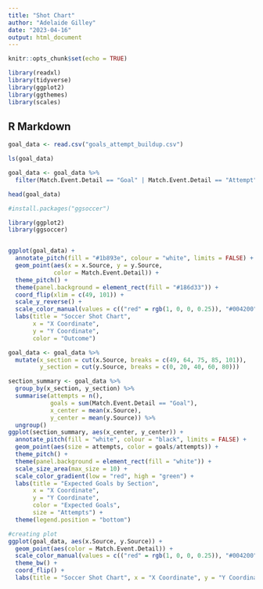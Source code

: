 ```yaml
---
title: "Shot Chart"
author: "Adelaide Gilley"
date: "2023-04-16"
output: html_document
---
```


```r
knitr::opts_chunk$set(echo = TRUE)

library(readxl)
library(tidyverse)
library(ggplot2)
library(ggthemes)
library(scales)

```

## R Markdown



```r
goal_data <- read.csv("goals_attempt_buildup.csv")

ls(goal_data)

goal_data <- goal_data %>%
  filter(Match.Event.Detail == "Goal" | Match.Event.Detail == "Attempt")

head(goal_data)
```


```r

#install.packages("ggsoccer")

library(ggplot2)
library(ggsoccer)


ggplot(goal_data) +
  annotate_pitch(fill = "#1b893e", colour = "white", limits = FALSE) +
  geom_point(aes(x = x.Source, y = y.Source,
             color = Match.Event.Detail)) +
  theme_pitch() +
  theme(panel.background = element_rect(fill = "#186d33")) +
  coord_flip(xlim = c(49, 101)) +
  scale_y_reverse() +
  scale_color_manual(values = c(("red" = rgb(1, 0, 0, 0.25)), "#004200")) +
  labs(title = "Soccer Shot Chart", 
       x = "X Coordinate", 
       y = "Y Coordinate", 
       color = "Outcome")

```


```r
goal_data <- goal_data %>%
  mutate(x_section = cut(x.Source, breaks = c(49, 64, 75, 85, 101)),
         y_section = cut(y.Source, breaks = c(0, 20, 40, 60, 80)))

section_summary <- goal_data %>%
  group_by(x_section, y_section) %>%
  summarise(attempts = n(),
            goals = sum(Match.Event.Detail == "Goal"),
            x_center = mean(x.Source),
            y_center = mean(y.Source)) %>%
  ungroup()
ggplot(section_summary, aes(x_center, y_center)) +
  annotate_pitch(fill = "white", colour = "black", limits = FALSE) +
  geom_point(aes(size = attempts, color = goals/attempts)) +
  theme_pitch() +
  theme(panel.background = element_rect(fill = "white")) +
  scale_size_area(max_size = 10) +
  scale_color_gradient(low = "red", high = "green") +
  labs(title = "Expected Goals by Section", 
       x = "X Coordinate", 
       y = "Y Coordinate", 
       color = "Expected Goals", 
       size = "Attempts") +
  theme(legend.position = "bottom")


```


```r
#creating plot
ggplot(goal_data, aes(x.Source, y.Source)) +
  geom_point(aes(color = Match.Event.Detail)) +
  scale_color_manual(values = c(("red" = rgb(1, 0, 0, 0.25)), "#004200")) +
  theme_bw() +
  coord_flip() +
  labs(title = "Soccer Shot Chart", x = "X Coordinate", y = "Y Coordinate", color = "Outcome")
```


